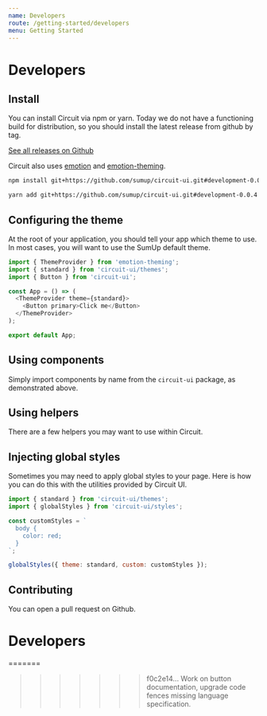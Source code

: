 ```yaml
---
name: Developers
route: /getting-started/developers
menu: Getting Started
---
```


# Developers

## Install

You can install Circuit via npm or yarn. Today we do not have a functioning
build for distribution, so you should install the latest release
from github by tag.

[See all releases on Github](https://github.com/sumup/circuit-ui/releases)

Circuit also uses [emotion](https://github.com/emotion-js/emotion) and [emotion-theming](https://github.com/emotion-js/emotion-theming).

```bash
npm install git+https://github.com/sumup/circuit-ui.git#development-0.0.4 emotion react-emotion emotion-theming
```

```bash
yarn add git+https://github.com/sumup/circuit-ui.git#development-0.0.4 emotion react-emotion emotion-theming
```

## Configuring the theme

At the root of your application, you should tell your app which theme to use.
In most cases, you will want to use the SumUp default theme.

```javascript
import { ThemeProvider } from 'emotion-theming';
import { standard } from 'circuit-ui/themes';
import { Button } from 'circuit-ui';

const App = () => (
  <ThemeProvider theme={standard}>
    <Button primary>Click me</Button>
  </ThemeProvider>
);

export default App;
```

## Using components

Simply import components by name from the `circuit-ui` package, as demonstrated
above.

## Using helpers

There are a few helpers you may want to use within Circuit.

## Injecting global styles

Sometimes you may need to apply global styles to your page. Here is how you can do this with the utilities provided by Circuit UI.

```javascript
import { standard } from 'circuit-ui/themes';
import { globalStyles } from 'circuit-ui/styles';

const customStyles = `
  body {
    color: red;
  }
`;

globalStyles({ theme: standard, custom: customStyles });
```

## Contributing

You can open a pull request on Github.

# Developers
=======
>>>>>>> f0c2e14... Work on button documentation, upgrade code fences missing language specification.
